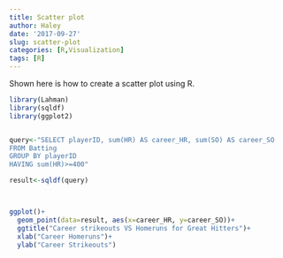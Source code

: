 ```yaml
---
title: Scatter plot
author: Haley
date: '2017-09-27'
slug: scatter-plot
categories: [R,Visualization]
tags: [R]
---
```

Shown here is how to create a scatter plot using R.

```r
library(Lahman)
library(sqldf)
library(ggplot2)


query<-"SELECT playerID, sum(HR) AS career_HR, sum(SO) AS career_SO
FROM Batting
GROUP BY playerID
HAVING sum(HR)>=400"

result<-sqldf(query)



ggplot()+
  geom_point(data=result, aes(x=career_HR, y=career_SO))+
  ggtitle("Career strikeouts VS Homeruns for Great Hitters")+
  xlab("Career Homeruns")+
  ylab("Career Strikeouts")
```


